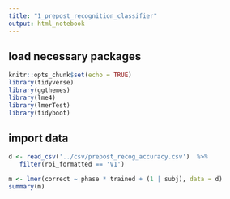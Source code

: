 ```yaml
---
title: "1_prepost_recognition_classifier"
output: html_notebook
---
```


## load necessary packages
```r
knitr::opts_chunk$set(echo = TRUE)
library(tidyverse)
library(ggthemes)
library(lme4)
library(lmerTest)
library(tidyboot)
```

## import data
```r
d <- read_csv('../csv/prepost_recog_accuracy.csv')  %>%
   filter(roi_formatted == 'V1') 

m <- lmer(correct ~ phase * trained + (1 | subj), data = d)
summary(m)
```



